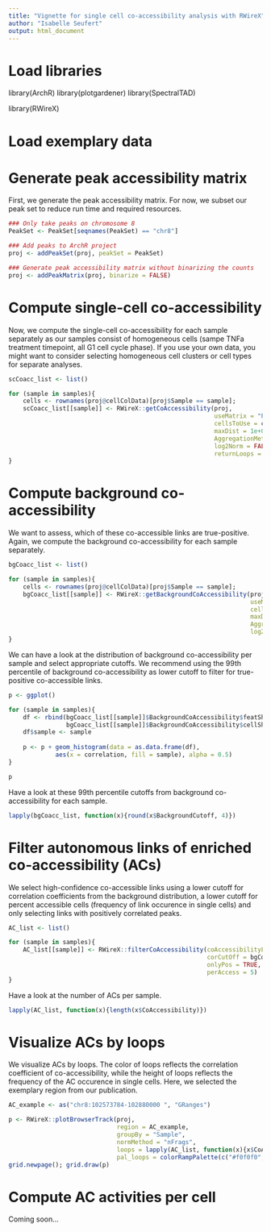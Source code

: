 ```yaml
---
title: "Vignette for single cell co‐accessibility analysis with RWireX"
author: "Isabelle Seufert"
output: html_document
---
```

# Load libraries
library(ArchR)
library(plotgardener)
library(SpectralTAD)

library(RWireX)

# Load exemplary data


# Generate peak accessibility matrix
First, we generate the peak accessibility matrix. For now, we subset our peak set to reduce run time and required resources.

```r
### Only take peaks on chromosome 8
PeakSet <- PeakSet[seqnames(PeakSet) == "chr8"]

### Add peaks to ArchR project
proj <- addPeakSet(proj, peakSet = PeakSet)

### Generate peak accessibility matrix without binarizing the counts
proj <- addPeakMatrix(proj, binarize = FALSE)
```

# Compute single-cell co-accessibility
Now, we compute the single-cell co-accessibility for each sample separately as our samples consist of homogeneous cells (sampe TNFa treatment timepoint, all G1 cell cycle phase). If you use your own data, you might want to consider selecting homogeneous cell clusters or cell types for separate analyses.

```r
scCoacc_list <- list()

for (sample in samples){
    cells <- rownames(proj@cellColData)[proj$Sample == sample];
    scCoacc_list[[sample]] <- RWireX::getCoAccessibility(proj, 
                                                         useMatrix = "PeakMatrix",
                                                         cellsToUse = cells,
                                                         maxDist = 1e+06, 
                                                         AggregationMethod = "single_cell_resolution",
                                                         log2Norm = FALSE,
                                                         returnLoops = TRUE)
}
```

# Compute background co-accessibility
We want to assess, which of these co-accessible links are true-positive. Again, we compute the background co-accessibility for each sample separately.

```r
bgCoacc_list <- list()

for (sample in samples){
    cells <- rownames(proj@cellColData)[proj$Sample == sample];
    bgCoacc_list[[sample]] <- RWireX::getBackgroundCoAccessibility(proj, 
                                                                   useMatrix = "PeakMatrix",
                                                                   cellsToUse = cells,
                                                                   maxDist = 1e+06, 
                                                                   AggregationMethod = "single_cell_resolution",
                                                                   log2Norm = FALSE)
}
```

We can have a look at the distribution of background co-accessibility per sample and select appropriate cutoffs. We recommend using the 99th percentile of background co-accessibility as lower cutoff to filter for true-positive co-accessible links.
```r
p <- ggplot()

for (sample in samples){
    df <- rbind(bgCoacc_list[[sample]]$BackgroundCoAccessibility$featShuffle,
                bgCoacc_list[[sample]]$BackgroundCoAccessibility$cellShuffle)
    df$sample <- sample
    
    p <- p + geom_histogram(data = as.data.frame(df),
             aes(x = correlation, fill = sample), alpha = 0.5)
}

p
```

Have a look at these 99th percentile cutoffs from background co-accessibility for each sample.

```r
lapply(bgCoacc_list, function(x){round(x$BackgroundCutoff, 4)})
```

# Filter autonomous links of enriched co-accessibility (ACs)
We select high-confidence co-accessible links using a lower cutoff for correlation coefficients from the background distribution, a lower cutoff for percent accessible cells (frequency of link occurence in single cells) and only selecting links with positively correlated peaks.

```r
AC_list <- list()

for (sample in samples){
    AC_list[[sample]] <- RWireX::filterCoAccessibility(coAccessibilityLoops = scCoacc_list[[sample]], 
                                                       corCutOff = bgCoacc_list[[sample]]$BackgroundCutoff, 
                                                       onlyPos = TRUE,
                                                       perAccess = 5)
}
```

Have a look at the number of ACs per sample.

```r
lapply(AC_list, function(x){length(x$CoAccessibility)})
```

# Visualize ACs by loops
We visualize ACs by loops. The color of loops reflects the correlation coefficient of co-accessibility, while the height of loops reflects the frequency of the AC occurence in single cells. Here, we selected the exemplary region from our publication.

```r
AC_example <- as("chr8:102573784-102880000 ", "GRanges")

p <- RWireX::plotBrowserTrack(proj, 
                              region = AC_example,
                              groupBy = "Sample", 
                              normMethod = "nFrags", 
                              loops = lapply(AC_list, function(x){x$CoAccessibility}),
                              pal_loops = colorRampPalette(c("#f0f0f0", "black"))(100))
grid.newpage(); grid.draw(p)
```

# Compute AC activities per cell
Coming soon...
